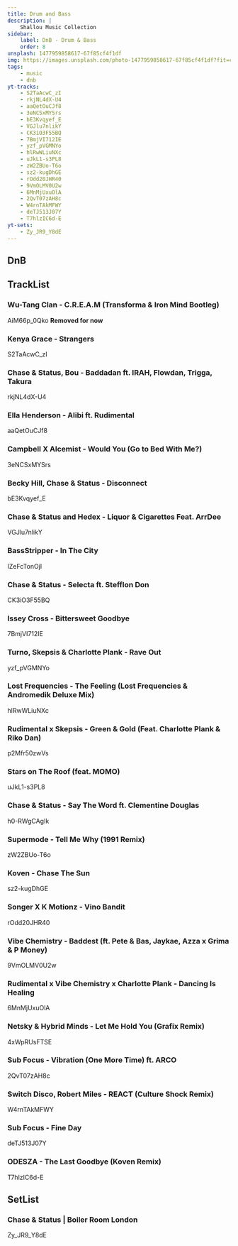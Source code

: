 ```yaml
---
title: Drum and Bass
description: |
    Shallou Music Collection
sidebar:
    label: DnB - Drum & Bass
    order: 8
unsplash: 1477959858617-67f85cf4f1df
img: https://images.unsplash.com/photo-1477959858617-67f85cf4f1df?fit=crop&w=1400&h=700&q=75
tags:
    - music
    - dnb
yt-tracks:
    - S2TaAcwC_zI
    - rkjNL4dX-U4
    - aaQetOuCJf8
    - 3eNCSxMYSrs
    - bE3Kvqyef_E
    - VGJlu7nlikY
    - CK3iO3F55BQ
    - 7BmjVI712IE
    - yzf_pVGMNYo
    - hlRwWLiuNXc
    - uJkL1-s3PL8
    - zW2ZBUo-T6o
    - sz2-kugDhGE
    - rOdd20JHR40
    - 9VmOLMV0U2w
    - 6MnMjUxuOlA
    - 2QvT07zAH8c
    - W4rnTAkMFWY
    - deTJ513J07Y
    - T7hlzIC6d-E
yt-sets:
    - Zy_JR9_Y8dE
---
```


## DnB

## TrackList

### Wu-Tang Clan - C.R.E.A.M (Transforma & Iron Mind Bootleg)
AiM66p_0Qko
**Removed for now**

### Kenya Grace - Strangers
S2TaAcwC_zI

### Chase & Status, Bou - Baddadan ft. IRAH, Flowdan, Trigga, Takura
rkjNL4dX-U4

### Ella Henderson - Alibi ft. Rudimental
aaQetOuCJf8

### Campbell X Alcemist - Would You (Go to Bed With Me?)
3eNCSxMYSrs

### Becky Hill, Chase & Status - Disconnect
bE3Kvqyef_E

### Chase & Status and Hedex - Liquor & Cigarettes Feat. ArrDee
VGJlu7nlikY

### BassStripper - In The City
IZeFcTonOjI

### Chase & Status - Selecta ft. Stefflon Don
CK3iO3F55BQ

### Issey Cross - Bittersweet Goodbye 
7BmjVI712IE

### Turno, Skepsis & Charlotte Plank - Rave Out
yzf_pVGMNYo

### Lost Frequencies - The Feeling (Lost Frequencies & Andromedik Deluxe Mix)
hlRwWLiuNXc

### Rudimental x Skepsis - Green & Gold (Feat. Charlotte Plank & Riko Dan)
p2Mfr50zwVs

### Stars on The Roof (feat. MOMO)
uJkL1-s3PL8

### Chase & Status - Say The Word ft. Clementine Douglas
h0-RWgCAgIk

### Supermode - Tell Me Why (1991 Remix)
zW2ZBUo-T6o

### Koven - Chase The Sun
sz2-kugDhGE

### Songer X K Motionz - Vino Bandit
rOdd20JHR40

### Vibe Chemistry - Baddest (ft. Pete & Bas, Jaykae, Azza x Grima & P Money)
9VmOLMV0U2w

### Rudimental x Vibe Chemistry x Charlotte Plank - Dancing Is Healing
6MnMjUxuOlA

### Netsky & Hybrid Minds - Let Me Hold You (Grafix Remix)
4xWpRUsFTSE

### Sub Focus - Vibration (One More Time) ft. ARCO
2QvT07zAH8c

### Switch Disco, Robert Miles - REACT (Culture Shock Remix)
W4rnTAkMFWY

### Sub Focus - Fine Day
deTJ513J07Y

### ODESZA - The Last Goodbye (Koven Remix) 
T7hlzIC6d-E



## SetList

### Chase & Status | Boiler Room London
Zy_JR9_Y8dE